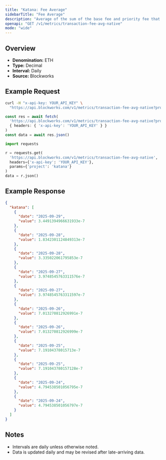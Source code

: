 ```yaml
---
title: "Katana: Fee Average"
sidebarTitle: "Fee Average"
description: "Average of the sum of the base fee and priority fee that day"
openapi: "GET /v1/metrics/transaction-fee-avg-native"
mode: "wide"
---
```


## Overview

- **Denomination:** ETH
- **Type:** Decimal
- **Interval:** Daily
- **Source:** Blockworks

## Example Request

<CodeGroup>

```bash cURL
curl -H "x-api-key: YOUR_API_KEY" \
  "https://api.blockworks.com/v1/metrics/transaction-fee-avg-native?project=katana"
```

```typescript TypeScript
const res = await fetch(
  'https://api.blockworks.com/v1/metrics/transaction-fee-avg-native?project=katana',
  { headers: { 'x-api-key': 'YOUR_API_KEY' } }
)
const data = await res.json()
```

```python Python
import requests

r = requests.get(
  'https://api.blockworks.com/v1/metrics/transaction-fee-avg-native',
  headers={'x-api-key': 'YOUR_API_KEY'},
  params={'project': 'katana'}
)
data = r.json()
```

</CodeGroup>

## Example Response

```json
{
  "katana": [
    {
      "date": "2025-09-29",
      "value": 3.4491394966631933e-7
    },
    {
      "date": "2025-09-28",
      "value": 1.8342301124849313e-7
    },
    {
      "date": "2025-09-28",
      "value": 3.335022061795853e-7
    },
    {
      "date": "2025-09-27",
      "value": 3.9748545763311576e-7
    },
    {
      "date": "2025-09-27",
      "value": 3.9748545763311597e-7
    },
    {
      "date": "2025-09-26",
      "value": 7.013270812926991e-7
    },
    {
      "date": "2025-09-26",
      "value": 7.013270812926999e-7
    },
    {
      "date": "2025-09-25",
      "value": 7.19104378015713e-7
    },
    {
      "date": "2025-09-25",
      "value": 7.191043780157128e-7
    },
    {
      "date": "2025-09-24",
      "value": 4.794538501056795e-7
    },
    {
      "date": "2025-09-24",
      "value": 4.794538501056797e-7
    }
  ]
}
```

## Notes
- Intervals are daily unless otherwise noted.
- Data is updated daily and may be revised after late-arriving data.